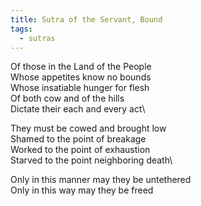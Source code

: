 ```yaml
---
title: Sutra of the Servant, Bound
tags:
  - sutras
---
```



Of those in the Land of the People\
Whose appetites know no bounds\
Whose insatiable hunger for flesh\
Of both cow and of the hills\
Dictate their each and every act\

They must be cowed and brought low\
Shamed to the point of breakage\
Worked to the point of exhaustion\
Starved to the point neighboring death\

Only in this manner may they be untethered\
Only in this way may they be freed
